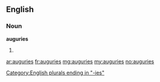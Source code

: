==English==

===Noun===
'''auguries'''

# {{plural of|[[augury]]}}

[[Category:English plurals ending in "-ies"]]

[[ar:auguries]]
[[fr:auguries]]
[[mg:auguries]]
[[my:auguries]]
[[no:auguries]]